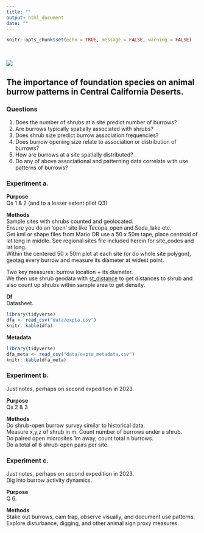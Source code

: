 ```yaml
---
title: ""
output: html_document
date: ""
---
```


```r
knitr::opts_chunk$set(echo = TRUE, message = FALSE, warning = FALSE)
```

<br>  

![](./tecopa.jpg) 

## The importance of foundation species on animal burrow patterns in Central California Deserts.


### Questions
1. Does the number of shrubs at a site predict number of burrows?  
2. Are burrows typically spatially associated with shrubs?  
3. Does shrub size predict burrow association frequencies?  
4. Does burrow opening size relate to association or distribution of burrows?  
5. How are burrows at a site spatially distributed?  
6. Do any of above associational and patterning data correlate with use patterns of burrows?  


### Experiment a.  
**Purpose**  
Qs 1 & 2 (and to a lesser extent pilot Q3)

**Methods**   
Sample sites with shrubs counted and geolocated.  
Ensure you do an 'open' site like Tecopa_open and Soda_lake etc.  
Get kml or shape files from Mario OR use a 50 x 50m tape, place centroid of lat long in middle. See regional sites file included herein for site_codes and lat long.  
Within the centered 50 x 50m plot at each site (or do whole site polygon), geotag every burrow and measure its diameter at widest point.

Two key measures: burrow location + its diameter.  
We then use shrub geodata with [st_distance](https://r-spatial.github.io/sf/reference/geos_measures.html) to get distances to shrub and also count up shrubs within sample area to get density.  


**Df**  
Datasheet.  

```r
library(tidyverse)
dfa <- read_csv("data/expta.csv")
knitr::kable(dfa)

```

**Metadata**  

```r
library(tidyverse)
dfa_meta <- read_csv("data/expta_metadata.csv")
knitr::kable(dfa_meta)

```



### Experiment b.  
Just notes, perhaps on second expedition in 2023.

**Purpose**  
Qs 2 & 3  

**Methods**   
Do shrub-open burrow survey similar to historical data.  
Measure x,y,z of shrub in m. Count number of burrows under a shrub.  
Do paired open microsites 1m away, count total n burrows.  
Do a total of 6 shrub-open pairs per site.  


### Experiment c.  
Just notes, perhaps on second expedition in 2023.  
Dig into burrow activity dynamics.  

**Purpose**  
Q 6.  

**Methods**   
Stake out burrows, cam trap, observe visually, and document use patterns.  
Explore disturbance, digging, and other animal sign proxy measures.  








